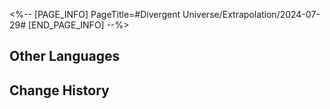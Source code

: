 <%-- [PAGE_INFO]
PageTitle=#Divergent Universe/Extrapolation/2024-07-29#
[END_PAGE_INFO] --%>
{{Event
|name              = Cyclical Extrapolation: Sinking Into the Self
|image             = Event Cyclical Extrapolation Sinking Into the Self.png
|type              = Cyclical Extrapolation
|time_known        = yes
|time_start        = 2024-07-29 04:00:00
|time_end          = 2024-08-05 03:59:59
}}

{{Cyclical Extrapolation
|curios     = Delicious Marimo Candy
|equations  = Borisin//Abundance//Destruction//3;; Eternal Stranger//Abundance//The Hunt//2;; Houyhnhnm//Abundance//Destruction//1
|trailblaze = 
|rewards    = Relic Remains*30; Lost Crystal*3
|boss_1_1   = Frigid Prowler; Stormbringer; Senior Staff: Team Leader; Dreamjolt Troupe's Beyond Overcooked; Dreamjolt Troupe's Sweet Gorilla
|boss_1_2   = Disciples of Sanctus Medicus: Shape Shifter (Bug); The Ascended (Bug); Abundance Sprite: Malefic Ape (Bug); Senior Staff: Team Leader (Bug); Aurumaton Spectral Envoy (Bug); Dreamjolt Troupe's Beyond Overcooked (Bug); Dreamjolt Troupe's Sweet Gorilla (Bug); "Past Confined and Caged" (Bug); "Tomorrow in Harmonious Chords" (Bug); "Present Inebriated in Revelry" (Bug)
|boss_2_1   = Frigid Prowler (Bug); Stormbringer (Bug); Senior Staff: Team Leader (Bug); Dreamjolt Troupe's Beyond Overcooked (Bug); Dreamjolt Troupe's Sweet Gorilla (Bug)
|boss_2_2   = Svarog (Complete); Stellaron Hunter: Kafka (Complete); Abundant Ebon Deer (Complete); Cloud Knight Lieutenant: Yanqing (Complete); Memory Zone Meme "Something Unto Death" (Complete)
|boss_3     = Cirrus (Complete)
|rules      = You will not obtain Equations or Weighted Curios after achieving victory in Boss Domain; Obtain this week's Preset Constructs upon entering the first plane
}}

==Other Languages==
{{Other Languages
|en   = Cyclical Extrapolation: Sinking Into the Self
|zhs  = 周期演算：自我沉沦
|zht  = 週期演算：自我沉淪
|ja   = 周期演算：自我の沈淪
|ko   = 주기 연산: 자기 몰락
|es   = Cálculo periódico: Caída en el ego
|fr   = Calcul cyclique&nbsp;: Abandon de soi
|ru   = Цикличное вычисление: Вглубь себя
|th   = การคำนวณแบบรอบ: จมดิ่งสู่ตัวตน
|vi   = Ngoại Suy Chu Kỳ: Tự Ngã Trầm Luân
|de   = Zyklische Berechnung: Versinken im Selbst
|id   = Kalkulasi Siklus: Kejatuhan Diri
|pt   = Extrapolação Cíclica: Afundando em Si
}}

==Change History==
{{Change History|2.3}}